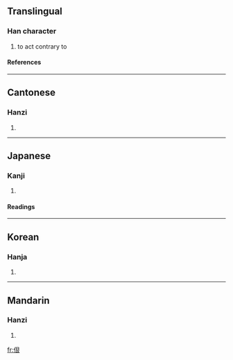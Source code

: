 ==Translingual==
===Han character===
{{Han char|rn=9|rad=人|as=06|sn=8|four=2723<sub>2</sub>|canj=人日女 (OAV)}}
# to act contrary to
====References====
{{Han ref|kx=0100.240|dkj=00563|dj=0213.020|hdz=10154.080|uh=4F77|ud=20343|bh=CBBC|bd=52156}}
----
==Cantonese==
===Hanzi===
{{yue-hanzi|jyut=|y=han2}}
# {{defn|Cantonese}}
----
==Japanese==
===Kanji===
{{ja-kanji|grade=|rs=人06}}
# {{defn|Japanese}} 
====Readings====
{{ja-readings|on=[[こう]] (kō), [[ごう]] (gō), [[ぎん]] (gin), [[こん]] (kon), [[ごん]] (gon)|kun=[[もとる]] (motoru)}}
----
==Korean==
===Hanja===
{{ko-hanja|hangeul=[[항]], [[한]]|rv=hang, han|mr=hang, han}}
# {{defn|Korean}}
----
==Mandarin==
===Hanzi===
{{cmn-hanzi|pin=[[hěn]] ([[hen3]])|wg=hen<sup>3</sup>}}
# {{defn|Mandarin}}

[[fr:佷]]